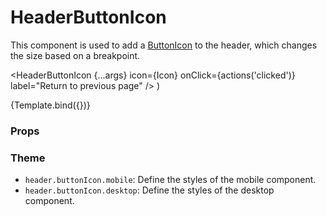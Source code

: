 
<Meta title="Components/Header/HeaderButtonIcon" component={HeaderButtonIcon} />

# HeaderButtonIcon

This component is used to add a [ButtonIcon](/docs/components-button-buttonicon--default-story) to the header, which changes the size based on a breakpoint.

  <HeaderButtonIcon
    {...args}
    icon={Icon}
    onClick={actions('clicked')}
    label="Return to previous page"
  />
)

<Canvas>
  <Story name="Default">{Template.bind({})}</Story>
</Canvas>

### Props

<ArgsTable of={HeaderButtonIcon} />

### Theme

- `header.buttonIcon.mobile`: Define the styles of the mobile component.
- `header.buttonIcon.desktop`: Define the styles of the desktop component.
